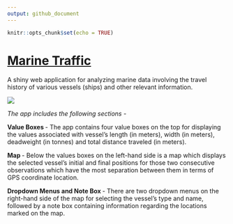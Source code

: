 ```yaml
---
output: github_document
---
```


```r
knitr::opts_chunk$set(echo = TRUE)
```

# [Marine Traffic](https://github.com/chrl3hr5/Marine-Traffic)

A shiny web application for analyzing marine data involving the travel history of various vessels (ships) and other relevant information.

<img src="figures/App.png" align="center" />

<i> The app includes the following sections - </i>

<b> Value Boxes </b> - The app contains four value boxes on the top for displaying the values associated with vessel's length (in meters), width (in meters), deadweight (in tonnes) and total distance traveled (in meters).

<b> Map </b> - Below the values boxes on the left-hand side is a map which displays the selected vessel's initial and final positions for those two consecutive observations which have the most separation between them in terms of GPS coordinate location.

<b> Dropdown Menus and Note Box </b> - There are two dropdown menus on the right-hand side of the map for selecting the vessel's type and name, followed by a note box containing information regarding the locations marked on the map.